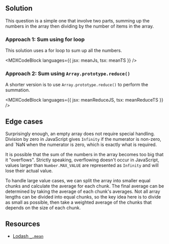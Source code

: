 

## Solution

This question is a simple one that involve two parts, summing up the numbers in the array then dividing by the number of items in the array.

### Approach 1: Sum using for loop

This solution uses a for loop to sum up all the numbers.

<MDXCodeBlock languages={{ jsx: meanJs, tsx: meanTS }} />

### Approach 2: Sum using `Array.prototype.reduce()`

A shorter version is to use `Array.prototype.reduce()` to perform the summation.

<MDXCodeBlock languages={{ jsx: meanReduceJS, tsx: meanReduceTS }} />

## Edge cases

Surprisingly enough, an empty array does not require special handling. Division by zero in JavaScript gives `Infinity` if the numerator is non-zero, and `NaN when the numerator is zero, which is exactly what is required.

It is possible that the sum of the numbers in the array becomes too big that it "overflows". Strictly speaking, overflowing doesn't occur in JavaScript, values larger than `Number.MAX_VALUE` are represented as `Infinity` and will lose their actual value.

To handle large value cases, we can split the array into smaller equal chunks and calculate the average for each chunk. The final average can be determined by taking the average of each chunk's averages. Not all array lengths can be divided into equal chunks, so the key idea here is to divide as small as possible, then take a weighted average of the chunks that depends on the size of each chunk.

## Resources

- [Lodash `_.mean`](https://lodash.com/docs/#mean)
